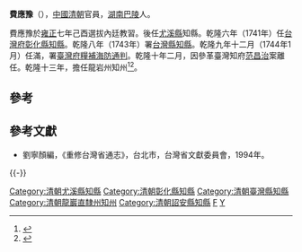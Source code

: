 '''費應豫'''（{{bd|？||？||}}），[[中國|中國]][[清朝|清朝]]官員，[[湖南|湖南]][[巴陵|巴陵]]人。

費應豫於[[雍正|雍正]]七年己酉選拔內廷教習。後任[[尤溪縣|尤溪縣]]知縣。乾隆六年（1741年）任[[台灣府|台灣府]][[彰化縣|彰化縣]][[知縣|知縣]]。乾隆八年（1743年）署[[台灣縣|台灣縣]][[知縣|知縣]]。乾隆九年十二月（1744年1月）任滿，署[[臺灣府糧補海防通判|臺灣府糧補海防通判]]。乾隆十年二月，因參革臺灣知府[[范昌治|范昌治]]案離任。乾隆十三年，擔任龍岩州知州<ref>{{cite book|author=编纂委员会|title=《福建省情资料库》|year=2001年|publisher=福建省地方志编纂委员会|location=福建|isbn=}}</ref><ref>{{Cite book|title=龙岩地区志 下|last=福建省龙岩地区地方志编纂委员会编；林金禄（兼职）总编；曾文明（兼职）第一副总编；张东民（专职）常务副总编；张惟（兼职），熊寒江（聘任），王德瑞（聘任）副总编|publisher=[[上海人民出版社|上海人民出版社]]|location=上海|pages=930}}</ref>。

==參考==
{{reflist}}
==參考文獻==
*劉寧顏編，《重修台灣省通志》，台北市，台灣省文獻委員會，1994年。

{{-}}
{{start box}}
{{s-off}}
{{succession box|靳樹漢|蔡林|[[延平府|延平府]]尤溪縣[[知縣|知縣]]|[[乾隆|乾隆]]二年－七年<br />（1737－1742年）}}
{{Succession box|[[許廷璠|許廷璠]]|[[陸廣霖|陸廣霖]]|[[台灣府|台灣府]][[彰化縣|彰化縣]][[知縣|知縣]]|<small>乾隆六年（1741年）上任</small>}}
{{Succession box|[[李淮浦|李淮浦]]|[[方邦基|方邦基]]|[[台灣府|台灣府]][[台灣縣|台灣縣]][[知縣|知縣]]|<small>乾隆八年（1743年）署任</small>}}
{{succession box|劉夢驌|[[梁秉睿|梁秉睿]]|[[龍巖州|龍巖州]][[知州|知州]]|[[乾隆|乾隆]]十三年<br />（1748年）}}
{{succession box|姚循義|[[楊愚|楊愚]]|[[漳州府|漳州府]]詔安縣[[知縣|知縣]]|[[乾隆|乾隆]]十三－十五年<br />（1748－1750年）}}

{{end box}}
[[Category:清朝尤溪縣知縣|Category:清朝尤溪縣知縣]]
[[Category:清朝彰化縣知縣|Category:清朝彰化縣知縣]]
[[Category:清朝臺灣縣知縣|Category:清朝臺灣縣知縣]]
[[Category:清朝龍巖直隸州知州|Category:清朝龍巖直隸州知州]]
[[Category:清朝詔安縣知縣|Category:清朝詔安縣知縣]]
[[Category:岳阳人|F]]
[[Category:費姓|Y]]